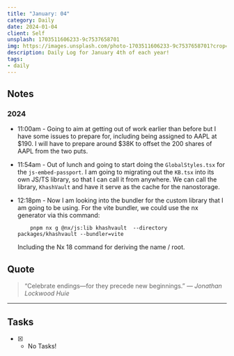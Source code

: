 ```yaml
---
title: "January: 04"
category: Daily
date: 2024-01-04
client: Self
unsplash: 1703511606233-9c7537658701
img: https://images.unsplash.com/photo-1703511606233-9c7537658701?crop=entropy&cs=srgb&fm=jpg&ixid=MnwzNjM5Nzd8MHwxfHJhbmRvbXx8fHx8fHx8fDE2ODE3NDg2ODY&ixlib=rb-4.0.3&q=85
description: Daily Log for January 4th of each year!
tags:
- daily
---
```


## Notes

### 2024

- 11:00am - Going to aim at getting out of work earlier than before but I have some issues to prepare for, including being assigned to AAPL at $190.
    I will have to prepare around $38K to offset the 200 shares of AAPL from the two puts.

- 11:54am - Out of lunch and going to start doing the `GlobalStyles.tsx` for the `js-embed-passport`.
    I am going to migrating out the `KB.tsx` into its own JS/TS library, so that I can call it from anywhere.
    We can call the library, `KhashVault` and have it serve as the cache for the nanostorage.

- 12:18pm - Now I am looking into the bundler for the custom library that I am going to be using.
    For the vite bundler, we could use the nx generator via this command:

    ```shell
        pnpm nx g @nx/js:lib khashvault  --directory packages/khashvault --bundler=vite
    ```
    Including the Nx 18 command for deriving the name / root.

    


## Quote

>  “Celebrate endings—for they precede new beginnings.” 
>  — <cite>Jonathan Lockwood Huie</cite>

---

## Tasks

- [X] - No Tasks!